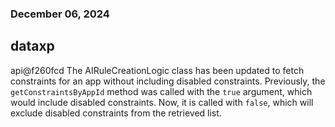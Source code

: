 ### December 06, 2024
## dataxp

api@f260fcd
The AIRuleCreationLogic class has been updated to fetch constraints for an app without including disabled constraints. Previously, the `getConstraintsByAppId` method was called with the `true` argument, which would include disabled constraints. Now, it is called with `false`, which will exclude disabled constraints from the retrieved list.